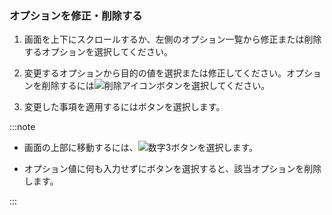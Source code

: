 ### オプションを修正・削除する

<ProdImg img='modify-agent.png' desc='オプションを修正' />

1. 画面を上下にスクロールするか、左側のオプション一覧から修正または削除するオプションを選択してください。 

2. 変更するオプションから目的の値を選択または修正してください。オプションを削除するには![削除アイコン](/img/ico-trash.svg)ボタンを選択してください。 

3. 変更した事項を適用するには<Cmdname sid="apply" className="uitext" />ボタンを選択します。

:::note

- 画面の上部に移動するには、![数字3](/img/number-03.png)<Cmdname sid="go_to_add_option" className="uitext" />ボタンを選択します。

- オプション値に何も入力せずに<Cmdname sid="apply" className="uitext" />ボタンを選択すると、該当オプションを削除します。

:::
